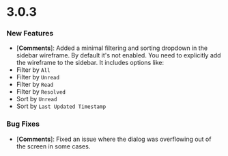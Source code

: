 # 3.0.3

### New Features

- [**Comments**]: Added a minimal filtering and sorting dropdown in the sidebar wireframe. By default it's not enabled. You need to explicitly add the wireframe to the sidebar. It includes options like:
- Filter by `All`
- Filter by `Unread`
- Filter by `Read`
- Filter by `Resolved`
- Sort by `Unread`
- Sort by `Last Updated Timestamp`

### Bug Fixes

- [**Comments**]: Fixed an issue where the dialog was overflowing out of the screen in some cases.
